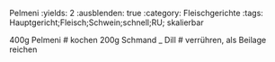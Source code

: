 Pelmeni
:yields: 2
:ausblenden: true
:category: Fleischgerichte
:tags: Hauptgericht;Fleisch;Schwein;schnell;RU; skalierbar

400g Pelmeni
# kochen
200g Schmand
_ Dill
# verrühren, als Beilage reichen

